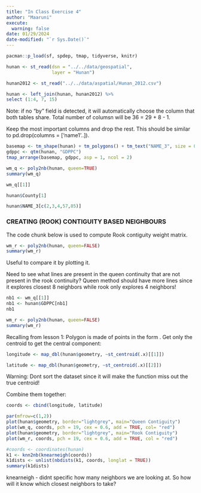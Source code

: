 ```yaml
---
title: "In Class Exercise 4"
author: "Maaruni"
execute: 
  warning: false
date: 01/29/2024
date-modified: "`r Sys.Date()`"
---
```


```r
pacman::p_load(sf, spdep, tmap, tidyverse, knitr)
```

```r
hunan <- st_read(dsn = "../../data/geospatial", 
                 layer = "Hunan")

hunan2012 <- st_read("../../data/aspatial/Hunan_2012.csv")
```

```r
hunan <- left_join(hunan, hunan2012) %>%
select (1:4, 7, 15)
```

Note: if no "by" field is detected, it will automatically choose the column that both tables share. Total number of columsn will be 36 = 29 + 8 - 1.

Keep the most important columns and drop the rest. This should be similar to pd.drop(columns = \['name1'..\]).

```r
basemap <- tm_shape(hunan) + tm_polygons() + tm_text("NAME_3", size = 0.5)
gdppc <- qtm(hunan, "GDPPC")
tmap_arrange(basemap, gdppc, asp = 1, ncol = 2)
```

```r
wm_q <- poly2nb(hunan, queen=TRUE)
summary(wm_q)
```

```r
wm_q[[1]]
```

```r
hunan$County[1]
```

```r
hunan$NAME_3[c(2,3,4,57,85)]
```

### **CREATING (ROOK) CONTIGUITY BASED NEIGHBOURS**

The code chunk below is used to compute Rook contiguity weight matrix.

```r
wm_r <- poly2nb(hunan, queen=FALSE)
summary(wm_r)
```

Useful to compare it by plotting it.

Need to see what lines are present in the queen continuity that are not present in the rook continuity? Queen method should have more lines since it explores closest 8 neighbors while rook only explores 4 neighbors!

```r
nb1 <- wm_q[[1]]
nb1 <- hunan$GDPPC[nb1]
nb1
```

```r
wm_r <- poly2nb(hunan, queen=FALSE)
summary(wm_r)
```

Recalling from lesson 1: Polygon is made of points in the form . Get only the centroid to get the central component:

```r
longitude <- map_dbl(hunan$geometry, ~st_centroid(.x)[[1]])
```

```r
latitude <- map_dbl(hunan$geometry, ~st_centroid(.x)[[2]])
```

Warning: Dont sort the dataset since it will make the function miss out the true centroid!

Combine them together:

```r
coords <- cbind(longitude, latitude)
```

```r
par(mfrow=c(1,2))
plot(hunan$geometry, border="lightgrey", main="Queen Contiguity")
plot(wm_q, coords, pch = 19, cex = 0.6, add = TRUE, col= "red")
plot(hunan$geometry, border="lightgrey", main="Rook Contiguity")
plot(wm_r, coords, pch = 19, cex = 0.6, add = TRUE, col = "red")
```

```r
#coords <- coordinates(hunan)
k1 <- knn2nb(knearneigh(coords))
k1dists <- unlist(nbdists(k1, coords, longlat = TRUE))
summary(k1dists)
```

knearneigh - didnt specific how many neighbors we are looking at. So how will it know which closest neighbors to take?
